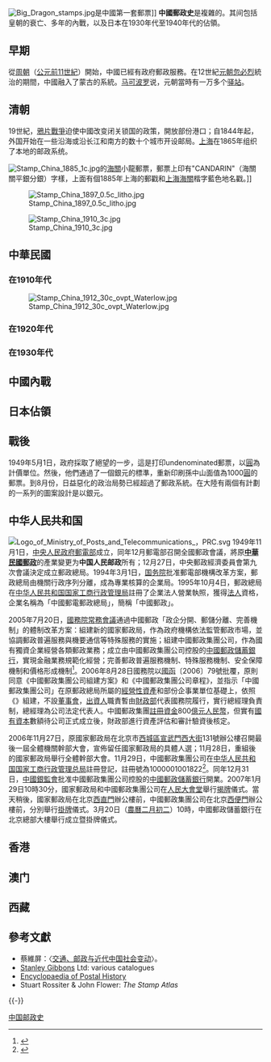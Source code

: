 [[File:Big_Dragon_stamps.jpg|thumb]]是中國第一套郵票]]
'''中國郵政史'''是複雜的。其间包括皇朝的衰亡、多年的內戰，以及日本在1930年代至1940年代的佔領。

==早期==
從[[周朝|周朝]]（[[前1千年|公元前11世紀]]）開始，中國已經有政府郵政服務。在12世紀[[元朝|元朝]][[忽必烈|忽必烈]]統治的期間，中國融入了蒙古的{{le|站赤|Yam (route)}}系統。[[马可波罗|马可波罗]]说，元朝當時有一万多个[[驿站|驿站]]。 

== 清朝==
{{Main|大清郵政}}

19世紀，[[鴉片戰爭|鴉片戰爭]]迫使中國改变闭关锁国的政策，開放部份港口；自1844年起，外国开始在一些沿海或沿长江和南方的数十个城市开设邮局。[[上海|上海]]在1865年组织了本地的邮政系统。 

[[File:Stamp_China_1885_1c.jpg|right]]的[[海關|海關]]小龍郵票，郵票上印有"CANDARIN"（海關關平銀分銀）字樣，上面有個1885年上海的郵戳和[[上海|上海]][[海關|海關]]楷字藍色地名戳。]]

[[File:Stamp_China_1897_0.5c_litho.jpg|left]]

[[File:Stamp_China_1910_3c.jpg|right]]

== 中華民國 ==<!-- This section is linked from [[List_of_entities_that_have_issued_postage_stamps_(A_-_E)|List of entities that have issued postage stamps (A - E)]] -->
{{Main|中華郵政}}

===在1910年代===
[[File:Stamp_China_1912_30c_ovpt_Waterlow.jpg|left]]

===在1920年代===

===在1930年代===

== 中國內戰 ==

== 日本佔領 ==
== 戰後 ==
1949年5月1日，政府採取了絕望的一步，這是打印undenominated郵票，以[[圓|圓]]為計價單位。然後，他們通過了一個銀元的標準，重新印刷孫中山面值為1000[[圓|圓]]的郵票。到8月份，日益惡化的政治局勢已經超過了郵政系統。在大陸有兩個有計劃的一系列的圖案設計是以銀元。

==中华人民共和国==
[[File:Logo_of_Ministry_of_Posts_and_Telecommunications_，PRC.svg|thumb]]
{{Main|国家邮政局}}
1949年11月1日，[[中央人民政府郵電部|中央人民政府郵電部]]成立，同年12月郵電部召開全國郵政會議，將原'''[[中華民國郵政|中華民國郵政]]'''的產業變更为'''中国人民邮政'''所有；12月27日，中央郵政經濟委員會第九次會議決定成立郵政總局。1994年3月1日，[[中華人民共和國國務院|国务院]]批准郵電部機構改革方案，郵政總局由機關行政序列分離，成為專業核算的企業局。1995年10月4日，郵政總局在[[中华人民共和国国家工商行政管理局|中华人民共和国国家工商行政管理局]]註冊了企業法人營業執照，獲得[[法人|法人]]資格，企業名稱為「中國郵電郵政總局」，簡稱「中國郵政」。

2005年7月20日，[[國務院常務會議|國務院常務會議]]通過中國郵政「政企分開、郵儲分離、完善機制」的體制改革方案：組建新的國家郵政局，作為政府機構依法監管郵政市場，並協調郵政普遍服務與機要通信等特殊服務的實施；組建中國郵政集團公司，作為國有獨資企業經營各類郵政業務；成立由中國郵政集團公司控股的[[中國郵政儲蓄銀行|中國郵政儲蓄銀行]]，實現金融業務規範化經營；完善郵政普遍服務機制、特殊服務機制、安全保障機制和價格形成機制<ref>{{Cite web|url=http://zqb.cyol.com/content/2007-01/30/content_1659831.htm|title=国家邮政局、中国邮政集团公司挂牌|website=zqb.cyol.com|access-date=2014-08-12|archive-url=https://web.archive.org/web/20140812211736/http://zqb.cyol.com/content/2007-01/30/content_1659831.htm|archive-date=2014-08-12|dead-url=no}}</ref>。2006年8月28日國務院以[[國函|國函]]〔2006〕79號批覆，原則同意《中國郵政集團公司組建方案》和《中國郵政集團公司章程》，並指示「中國郵政集團公司」在原郵政總局所屬的[[經營性資產|經營性資產]]和部份企事業單位基礎上，依照《{{s|中华人民共和国全民所有制工业企业法}}》組建，不設[[董事會|董事會]]，[[出資人|出資人]]職責暫由[[中華人民共和國財政部|財政部]]代表國務院履行，實行總經理負責制，總經理為公司法定代表人。中國郵政集團[[註冊資金|註冊資金]]800[[億|億]][[元|元]][[人民幣|人民幣]]，但實有[[國有|國有]][[資本|資本]]數額待公司正式成立後，財政部進行資產評估和審計驗資後核定。

2006年11月27日，原國家郵政局在北京市[[西城區|西城區]][[宣武門西大街|宣武門西大街]]131號辦公樓召開最後一屆全體機關幹部大會，宣佈留任國家郵政局的具體人選；11月28日，重組後的國家郵政局舉行全體幹部大會。11月29日，中國郵政集團公司在[[中华人民共和国国家工商行政管理总局|中华人民共和国国家工商行政管理总局]]註冊登記，註冊號為1000001001822<ref>{{Cite news |url=http://news.xinhuanet.com/fortune/2006-12/01/content_5415848.htm |title=中国邮政集团公司成立 注册资本800亿元 |date=2006年12月1日 |archive-url=https://web.archive.org/web/20100202123629/http://news.xinhuanet.com/fortune/2006-12/01/content_5415848.htm |archive-date=2010-02-02 |dead-url=yes |newspaper=上海证券报 |accessdate=2014-08-12 }}</ref>。同年12月31日，[[中國銀監會|中國銀監會]]批准中國郵政集團公司控股的[[中國郵政儲蓄銀行|中國郵政儲蓄銀行]]開業。2007年1月29日10時30分，國家郵政局和中國郵政集團公司在[[人民大會堂|人民大會堂]]舉行[[揭牌|揭牌]]儀式。當天稍後，國家郵政局在北京[[西直門|西直門]]辦公樓前，中國郵政集團公司在北京[[西便門|西便門]]辦公樓前，分別舉行[[掛牌|掛牌]]儀式。3月20日（[[農曆|農曆]][[二月初二|二月初二]]）10時，中國郵政儲蓄銀行在北京總部大樓舉行成立暨掛牌儀式。

==香港==
{{Main|香港邮政}}

==澳门==
{{Main|澳门邮政史}}

==西藏==
{{Main|西藏郵政史}}

==參考文獻==
{{Reflist}}
*蔡維屏：〈[https://pure.royalholloway.ac.uk/portal/en/publications/-transportation-postal-service-and-social-change-in-modern-china(22b100f8-aa3e-409a-8b9c-8ab24af5fe8b).html 交通、邮政与近代中国社会变动]{{Wayback|url=https://pure.royalholloway.ac.uk/portal/en/publications/-transportation-postal-service-and-social-change-in-modern-china(22b100f8-aa3e-409a-8b9c-8ab24af5fe8b).html |date=20180317102801 }}〉。
* [[Stanley_Gibbons|Stanley Gibbons]] Ltd: various catalogues
* [https://web.archive.org/web/20121010153223/http://www.jl.sl.btinternet.co.uk/stampsite/home.html Encyclopaedia of Postal History]
* Stuart Rossiter & John Flower: ''The Stamp Atlas''

{{-}}
{{中国邮政}}

[[Category:中国邮政史|]]